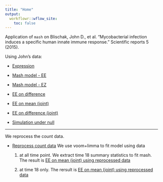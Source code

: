 ```yaml
---
title: "Home"
output:
  workflowr::wflow_site:
    toc: false
---
```


Application of `mash` on Blischak, John D., et al. "Mycobacterial infection induces a specific human innate immune response." Scientific reports 5 (2015).

Using John's data:

* [Expression](Expression.html)

* [Mash model - EE](Expression18_EE.html)

* [Mash model - EZ](Expression18_EZ.html)

* [EE on difference](Expression18_EE_diff.html)

* [EE on mean (joint)](Expression18_EE_john_joint.html)

* [EE on difference (joint)](Expression18_EE_john_jointdiff.html)

* [Simulation under null](Expression18_jointdiff_simulatenull.html)

------------------------------------------

We reprocess the count data.

* [Reprocess count data](Expression_reprocess18.html) We use voom+limma to fit model using data 
    
    1. at all time point. We extract time 18 summary statistics to fit mash. The result is [EE on mean (joint) using reprocessed data](Expression18_EE_reprocess_joint.Rmd)
    
    2. at time 18 only. The rersult is [EE on mean (joint) using reprocessed data](Expression18_EE_reprocess18_joint.html)

<!--
--------------------------------------------------------------

John treated the individual effect as fixed in the model. Here we processed data with individual as random effect.

# Data
1. Individual as random: [Count_IndRan](Count_IndRanBayes.html)
2. Individual as fixed: [Count_IndFix](Count_IndFixBayes.html)

We focus on the time 18 data only.

# Mash
1. Individual as random EE: [Count18_IndRan_Mash_EE](Count18_Mash_IndRanBayes_EE.html)
2. Individual as random EZ: [Count18_IndRan_Mash_EZ](Count18_Mash_IndRanBayes_EZ.html)
3. Individual as fixed EE: [Count18_IndFix_Mash_EE](Count18_Mash_IndFixBayes_EE.html)

The Shat in the data are corresponding to a t statistics. We transformed them to Shat from the z statistics. If we didn't do the transformation: [Count18_IndFix_Mash_EET](Count18_Mash_IndFixBayes_EET.html)

If we ignore the induced correlation: [Count18_IndRan_Mash_Ignore_EE](Count18_Mash_IndRanBayes_EE_Wrong.html)

# Flash
1. Flash on C: [Count18_FlashC](Count18_FlashC.html)
2. Flash on D: [Count18_FlashD](Count18_FlashD.html)
-->

